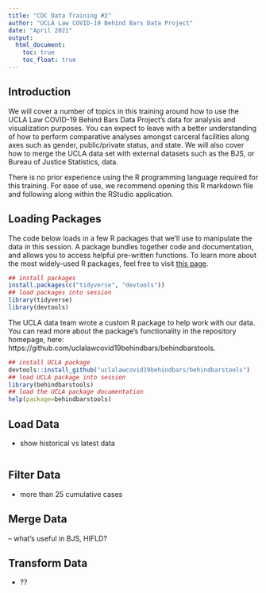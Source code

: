 ```yaml
---
title: "CDC Data Training #2"
author: "UCLA Law COVID-19 Behind Bars Data Project"
date: "April 2021"
output: 
  html_document:
    toc: true
    toc_float: true
---
```


## Introduction

We will cover a number of topics in this training around how to use the UCLA Law COVID-19 Behind Bars Data Project's data for analysis and visualization purposes. You can expect to leave with a better understanding of how to perform comparative analyses amongst carceral facilities along axes such as gender, public/private status, and state. We will also cover how to merge the UCLA data set with external datasets such as the BJS, or Bureau of Justice Statistics, data. 

There is no prior experience using the R programming language required for this training. For ease of use, we recommend opening this R markdown file and following along within the RStudio application.

## Loading Packages

The code below loads in a few R packages that we'll use to manipulate the data in this session. A package bundles together code and documentation, and allows you to access helpful pre-written functions. To learn more about the most widely-used R packages, feel free to visit [this page](https://www.rstudio.com/products/rpackages/).

```r
## install packages 
install.packages(c("tidyverse", "devtools")) 
## load packages into session
library(tidyverse)
library(devtools)
```

The UCLA data team wrote a custom R package to help work with our data. You can read more about the package's functionality in the repository homepage, here: https://github.com/uclalawcovid19behindbars/behindbarstools.

```r
## install UCLA package
devtools::install_github("uclalawcovid19behindbars/behindbarstools")
## load UCLA package into session
library(behindbarstools) 
## load the UCLA package documentation
help(package=behindbarstools) 
```

## Load Data

- show historical vs latest data

```r

```

## Filter Data 

- more than 25 cumulative cases 

## Merge Data 

-- what's useful in BJS, HIFLD? 

## Transform Data

- ??


